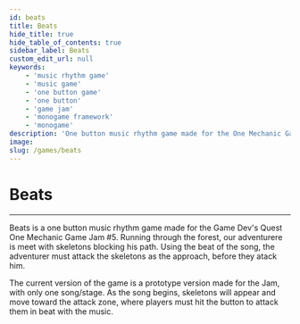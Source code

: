 ```yaml
---
id: beats
title: Beats
hide_title: true
hide_table_of_contents: true
sidebar_label: Beats
custom_edit_url: null
keywords:
    - 'music rhythm game'
    - 'music game'
    - 'one button game'
    - 'one button'
    - 'game jam'
    - 'monogame framework'
    - 'monogame'
description: 'One button music rhythm game made for the One Mechanic Game Jam 5'
image:
slug: /games/beats
---
```



# Beats
---  
<div class="game-trailer">
        <div class="player-wrapper">
            <ReactPlayer
                url='https://www.youtube.com/watch?v=ZGqBBV0PM3g'
                className='react-player'
                width='100%'
                height='100%' />
        </div>
</div>

Beats is a one button music rhythm game made for the Game Dev's Quest One Mechanic Game Jam #5. Running through the forest, our adventurere is meet with skeletons blocking his path. Using the beat of the song, the adventurer must attack the skeletons as the approach, before they atack him.

The current version of the game is a prototype version made for the Jam, with only one song/stage. As the song begins, skeletons will appear and move toward the attack zone, where players must hit the button to attack them in beat with the music.


<div class="block">
    <div class="block-platforms">
        <div class="platform">
            <a href="https://manbeardgames.itch.io/beats" target="_blank">
                <div class="platform-badge itch-badge invert-badge-dark"></div>
            </a>
        </div>
        <div class="platform">
            <a href="https://itch.io/jam/omgjam5/rate/326293" target="_blank">
                <div class="platform-badge omgjam5-badge invert-badge-dark"></div>
            </a>
        </div>
    </div>
</div>